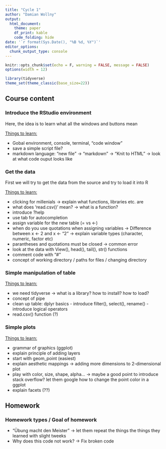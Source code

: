 ```yaml
---
title: "Cycle 1"
author: "Damian Wollny"
output:
  html_document:
    theme: paper
    df_print: kable
    code_folding: hide
date: '`r format(Sys.Date(), "%B %d, %Y")`'
editor_options: 
  chunk_output_type: console
---
```


```r
knitr::opts_chunk$set(echo = F, warning = FALSE, message = FALSE)
options(width = 12)
```

```r
library(tidyverse)
theme_set(theme_classic(base_size=22))
```

## Course content

### Introduce the RStudio environment

Here, the idea is to learn what all the windows and buttons mean

<u>Things to learn:</u>
 
 - Gobal environment, console, terminal, "code window"
 - save a simple script file?
 - markdown language: "new file" -> "markdown" -> "Knit to HTML" -> look at what code ouput looks like
 
### Get the data

First we will try to get the data from the source and try to load it into R

<u>Things to learn:</u>

 - clicking for millenials -> explain what functions, libraries etc. are
 - what does 'read.csv()' mean? -> what is a function?
 - introduce ?help
 - use tab for autocompletion
 - assign variable for the new table (= vs <-)
 - when do you use quotations when assigning variables -> Difference between x <- 2 and x <- "2" -> explain variable types (character, numeric, factor etc)
 - parantheses and quotations must be closed -> common error
 - look at the data with View(), head(), tail(), str() functions
 - comment code with "#"
 - concept of working directory / paths for files / changing directory

### Simple manipulation of table

<u>Things to learn:</u>

 - we need tidyverse -> what is a library? how to install? how to load?
 - concept of pipe
 - clean up table: dplyr basics - introduce filter(), select(), rename() - introduce logical operators
 - read.csv() function (?)

### Simple plots

<u>Things to learn:</u>

 - grammar of graphics (ggplot)
 - explain principle of adding layers
 - start with geom_point (easiest)
 - explain aesthetic mappings -> adding more dimensions to 2-dimensional plot
 - play with color, size, shape, alpha... -> maybe a good point to introduce stack overflow? let them google how to change the point color in a ggplot
 - explain facets (??)

## Homework

### Homework types / Goal of homework

 - "Übung macht den Meister" -> let them repeat the things the things they learned with slight tweeks
 - Why does this code not work? -> Fix broken code
